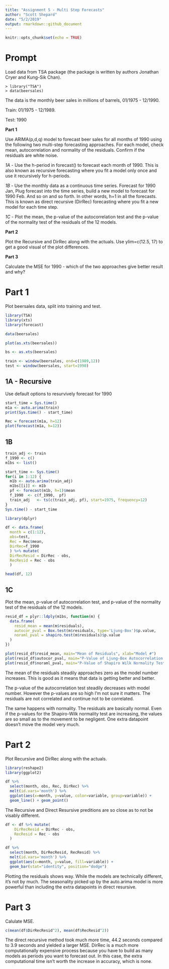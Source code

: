 ```yaml
---
title: "Assignment 5 - Multi Step Forecasts"
author: "Scott Shepard"
date: "5/2/2019"
output: rmarkdown::github_document
---
```


```r
knitr::opts_chunk$set(echo = TRUE)
```

# Prompt

Load data from TSA package (the package is written by authors Jonathan Cryer and Kung-Sik Chan).
```
> library("TSA")
> data(beersales)
```
The data is the monthly beer sales in millions of barrels, 01/1975 - 12/1990.

Train: 01/1975 - 12/1989.

Test: 1990

**Part 1**

Use ARIMA(p,d,q) model to forecast beer sales for all months of 1990 using the following two multi-step forecasting approaches. For each model, check mean, autocorrelation and normality of the residuals. Confirm if the residuals are white noise.

*1A* - Use the h-period in forecast() to forecast each month of 1990. This is also known as recursive forecasting where you fit a model only once and use it recursively for h-periods.

*1B* - Use the monthly data as a continuous time series. Forecast for 1990 Jan, Plug forecast into the time series, build a new model to forecast for 1990 Feb. And so on and so forth. In other words, h=1 in all the forecasts. This is known as direct recursive (DirRec) forecasting where you fit a new model for each time step.

*1C* - Plot the mean, the p-value of the autocorrelation test and the p-value of the normality test of the residuals of the 12 models.

**Part 2**

Plot the Recursive and DirRec along with the actuals. Use ylim=c(12.5, 17) to get a good visual of the plot differences.

**Part 3**

Calculate the MSE for 1990 - which of the two approaches give better result and why?

# Part 1

Plot beersales data, split into training and test.

```r
library(TSA)
library(xts)
library(forecast)

data(beersales)

plot(as.xts(beersales))
```


```r
bs <- as.xts(beersales)

train <- window(beersales, end=c(1989,12))
test <- window(beersales, start=1990)
```


## 1A - Recursive

Use default options to resurvively forecast for 1990

```r
start_time = Sys.time()
m1a <- auto.arima(train)
print(Sys.time() - start_time)

Rec = forecast(m1a, h=12)
plot(forecast(m1a, h=12))
```

## 1B

```r
train_adj <- train
f_1990 <- c()
m1bs <- list()

start_time <- Sys.time()
for(i in 1:12) {
  m1b <- auto.arima(train_adj)
  m1bs[[i]] <- m1b
  pf <- forecast(m1b, h=1)$mean
  f_1990  <- c(f_1990,  pf)
  train_adj   <- ts(c(train_adj, pf), start=1975, frequency=12)
}
Sys.time() - start_time
```

```r
library(dplyr)

df <- data.frame(
  month = c(1:12), 
  obs=test, 
  Rec = Rec$mean,
  DirRec=f_1990
  ) %>% mutate(
  DirRecResid = DirRec - obs,
  RecResid = Rec - obs
  )

head(df, 12)
```

## 1C

Plot the mean, p-value of autocorrelation test, and p-value of the 
normality test of the residuals of the 12 models.

```r
resid_df = plyr::ldply(m1bs, function(m) {
  data.frame(
    resid_mean = mean(m$residuals), 
    autocor_pval = Box.test(m$residuals, type='Ljung-Box')$p.value,
    noraml_pval = shapiro.test(m$residuals)$p.value
  )
})

plot(resid_df$resid_mean, main="Mean of Residuals", xlab="Model #")
plot(resid_df$autocor_pval, main="P-Value of Ljung-Box Autocorrelation Test of Residuals", xlab="Model #")
plot(resid_df$noraml_pval, main="P-Value of Shapiro Wilk Normality Test of Residuals", xlab="Model #")
```

The mean of the residuals steadily approaches zero as the model number increases. This is good as it means that data is getting better and better.

The p-value of the autocorrelation test steadily decreases with model number.
However the p-values are so high I'm not sure it matters. The residuals are 
not correlated and continue not to be correlated.

The same happens with normality. The residuals are basically normal. Even if
the p-values for the Shapiro-Wilk normality test are increasing, the 
values are so small as to the movement to be negligent. One extra datapoint
doesn't move the model very much.

# Part 2

Plot Recursive and DirRec along with the actuals.

```r
library(reshape2)
library(ggplot2)

df %>% 
  select(month, obs, Rec, DirRec) %>% 
  melt(id.vars='month') %>% 
  ggplot(aes(x=month, y=value, color=variable, group=variable)) + 
  geom_line() + geom_point()
```

The Recursive and Direct Resursive preditions are so close as
to not be visably different.

```r
df <- df %>% mutate(
    DirRecResid = DirRec - obs,
    RecResid = Rec - obs
  )

df %>% 
  select(month, DirRecResid, RecResid) %>%
  melt(id.vars='month') %>%
  ggplot(aes(x=month, y=value, fill=variable)) +
  geom_bar(stat="identity", position="dodge")
```

Plotting the residuals shows way. While the models are technically 
different, it's not by much. The seasonality picked up by the 
auto.arima model is more powerful than including the extra 
datapoints in direct resursive.

# Part 3

Calulate MSE.

```r
c(mean(df$DirRecResid^2), mean(df$RecResid^2))
```

The direct recursive method took much more time, 44.2 seconds compared to
3.9 seconds and yielded a larger MSE. DirRec is a much more computationally 
expensive process because you have to build as many models as periods 
you want to forecast out. In this case, the extra computational time
isn't worth the increase in accuracy, which is none. 
